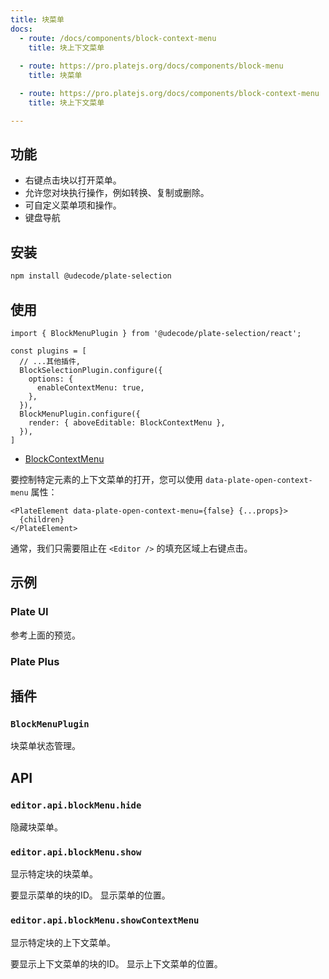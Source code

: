 ```yaml
---
title: 块菜单
docs:
  - route: /docs/components/block-context-menu
    title: 块上下文菜单
    
  - route: https://pro.platejs.org/docs/components/block-menu
    title: 块菜单

  - route: https://pro.platejs.org/docs/components/block-context-menu
    title: 块上下文菜单

---
```


<ComponentPreview name="block-menu-demo" />

<PackageInfo>

## 功能

- 右键点击块以打开菜单。
- 允许您对块执行操作，例如转换、复制或删除。
- 可自定义菜单项和操作。
- 键盘导航

</PackageInfo>

## 安装

```bash
npm install @udecode/plate-selection
```

## 使用

```tsx
import { BlockMenuPlugin } from '@udecode/plate-selection/react';
```

```tsx
const plugins = [
  // ...其他插件,
  BlockSelectionPlugin.configure({
    options: {
      enableContextMenu: true,
    },
  }),
  BlockMenuPlugin.configure({
    render: { aboveEditable: BlockContextMenu },
  }),
]
```

- [BlockContextMenu](/docs/components/block-context-menu)

要控制特定元素的上下文菜单的打开，您可以使用 `data-plate-open-context-menu` 属性：

```tsx
<PlateElement data-plate-open-context-menu={false} {...props}>
  {children}
</PlateElement>
```

通常，我们只需要阻止在 `<Editor />` 的填充区域上右键点击。

## 示例

### Plate UI

参考上面的预览。

### Plate Plus

<ComponentPreviewPro name="context-menu-pro" />

## 插件

### `BlockMenuPlugin`

块菜单状态管理。

## API

### `editor.api.blockMenu.hide`

隐藏块菜单。

### `editor.api.blockMenu.show`

显示特定块的块菜单。

<API name="show">
<APIParameters>
  <APIItem name="id" type="'context' | string">
    要显示菜单的块的ID。
  </APIItem>
  <APIItem name="position" type="{ x: number; y: number }" optional>
    显示菜单的位置。
  </APIItem>
</APIParameters>
</API>

### `editor.api.blockMenu.showContextMenu`

显示特定块的上下文菜单。

<API name="showContextMenu">
<APIParameters>
  <APIItem name="blockId" type="string">
    要显示上下文菜单的块的ID。
  </APIItem>
  <APIItem name="position" type="{ x: number; y: number }">
    显示上下文菜单的位置。
  </APIItem>
</APIParameters>
</API>